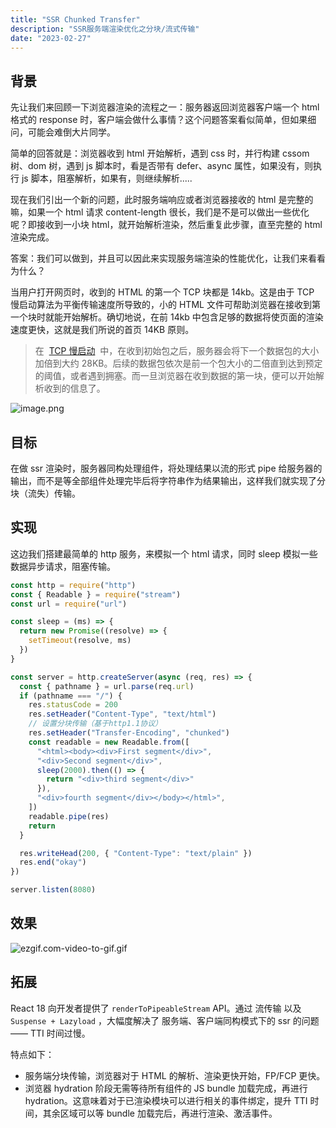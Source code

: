 ```yaml
---
title: "SSR Chunked Transfer"
description: "SSR服务端渲染优化之分块/流式传输"
date: "2023-02-27"
---
```


## 背景

先让我们来回顾一下浏览器渲染的流程之一：服务器返回浏览器客户端一个 html 格式的 response 时，客户端会做什么事情？这个问题答案看似简单，但如果细问，可能会难倒大片同学。

简单的回答就是：浏览器收到 html 开始解析，遇到 css 时，并行构建 cssom 树、dom 树，遇到 js 脚本时，看是否带有 defer、async 属性，如果没有，则执行 js 脚本，阻塞解析，如果有，则继续解析.....

现在我们引出一个新的问题，此时服务端响应或者浏览器接收的 html 是完整的嘛，如果一个 html 请求 content-length 很长，我们是不是可以做出一些优化呢？即接收到一小块 html，就开始解析渲染，然后重复此步骤，直至完整的 html 渲染完成。

答案：我们可以做到，并且可以因此来实现服务端渲染的性能优化，让我们来看看为什么？

当用户打开网页时，收到的 HTML 的第一个 TCP 块都是 14kb。这是由于 TCP 慢启动算法为平衡传输速度所导致的，小的 HTML 文件可帮助浏览器在接收到第一个块时就能开始解析。确切地说，在前 14kb 中包含足够的数据将使页面的渲染速度更快，这就是我们所说的首页 14KB 原则。

> 在  [TCP 慢启动](https://developer.mozilla.org/zh-CN/docs/Glossary/TCP_slow_start)  中，在收到初始包之后，服务器会将下一个数据包的大小加倍到大约 28KB。后续的数据包依次是前一个包大小的二倍直到达到预定的阈值，或者遇到拥塞。而一旦浏览器在收到数据的第一块，便可以开始解析收到的信息了。

![image.png](https://p6-juejin.byteimg.com/tos-cn-i-k3u1fbpfcp/3156b667b84e4406ab97ae1a810736fc~tplv-k3u1fbpfcp-watermark.image?)

## 目标

在做 ssr 渲染时，服务器同构处理组件，将处理结果以流的形式 pipe 给服务器的输出，而不是等全部组件处理完毕后将字符串作为结果输出，这样我们就实现了分块（流失）传输。

## 实现

这边我们搭建最简单的 http 服务，来模拟一个 html 请求，同时 sleep 模拟一些数据异步请求，阻塞传输。

```js
const http = require("http")
const { Readable } = require("stream")
const url = require("url")

const sleep = (ms) => {
  return new Promise((resolve) => {
    setTimeout(resolve, ms)
  })
}

const server = http.createServer(async (req, res) => {
  const { pathname } = url.parse(req.url)
  if (pathname === "/") {
    res.statusCode = 200
    res.setHeader("Content-Type", "text/html")
    // 设置分块传输（基于http1.1协议）
    res.setHeader("Transfer-Encoding", "chunked")
    const readable = new Readable.from([
      "<html><body><div>First segment</div>",
      "<div>Second segment</div>",
      sleep(2000).then(() => {
        return "<div>third segment</div>"
      }),
      "<div>fourth segment</div></body></html>",
    ])
    readable.pipe(res)
    return
  }

  res.writeHead(200, { "Content-Type": "text/plain" })
  res.end("okay")
})

server.listen(8080)
```

## 效果

![ezgif.com-video-to-gif.gif](https://p6-juejin.byteimg.com/tos-cn-i-k3u1fbpfcp/d7af7ae9b85d479fa114a638583ec958~tplv-k3u1fbpfcp-watermark.image?)

## 拓展

React 18 向开发者提供了 `renderToPipeableStream` API。通过 流传输 以及 `Suspense + Lazyload` ，大幅度解决了 服务端、客户端同构模式下的 ssr 的问题 —— TTI 时间过慢。

特点如下：

- 服务端分块传输，浏览器对于 HTML 的解析、渲染更快开始，FP/FCP 更快。
- 浏览器 hydration 阶段无需等待所有组件的 JS bundle 加载完成，再进行 hydration。这意味着对于已渲染模块可以进行相关的事件绑定，提升 TTI 时间，其余区域可以等 bundle 加载完后，再进行渲染、激活事件。
